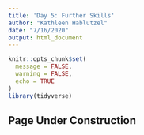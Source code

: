 ```yaml
---
title: 'Day 5: Further Skills'
author: "Kathleen Hablutzel"
date: "7/16/2020"
output: html_document
---
```


```r
knitr::opts_chunk$set(
  message = FALSE,
  warning = FALSE,
  echo = TRUE
)
library(tidyverse)
```

## Page Under Construction

